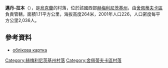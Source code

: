 {{coord|50|18|16|N|27|22|57|E|scale:30000|display=title}}

'''邁丹-拉本'''（{{lang-uk|Майдан-Лабунь}}），是[[烏克蘭|烏克蘭]]的村落，位於該國西部[[赫梅利尼茨基州|赫梅利尼茨基州]]，由[[舍佩蒂夫卡區|舍佩蒂夫卡區]]負責管轄，面積1.11平方公里，海拔高度264米，2001年人口226，人口密度每平方公里2,036人。

==參考資料==
*[http://gska2.rada.gov.ua/pls/z7502/A005?rdat1=11.04.2015&rf7571=37223 облікова картка]{{dead link|date=2018年4月 |bot=InternetArchiveBot |fix-attempted=yes }}

{{DEFAULTSORT:Майдан-Лабунь}}
[[Category:赫梅利尼茨基州村落|Category:赫梅利尼茨基州村落]]
[[Category:舍佩蒂夫卡區村落|Category:舍佩蒂夫卡區村落]]


{{Khmelnytskyi-geo-stub}}